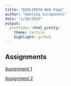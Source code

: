 ```yaml
---
title: "BIOL1007A Web Page"
author: "Geetika Surapaneni"
date: "1/10/2023"
output:
  prettydoc::html_pretty:
    theme: tactile
    highlight: github
---
```


## Assignments

[Assignment 1](Assignment1.html)

[Assignment 2](Assignment2.html)


